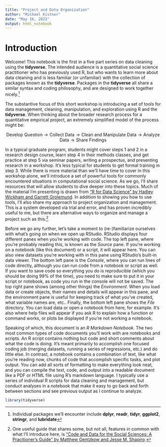```yaml
---
title: "Project and Data Organization"
author: "Michael Kistner"
date: "May 16, 2022"
output: html_notebook
---
```


# Introduction 

Welcome! This notebook is the first in a five part series on data cleaning using the **tidyverse**. The intended audience is a quantitative social science practitioner who has previously used R, but who wants to learn more about data cleaning and is less familiar (or unfamiliar) with the collection of packages known as the **tidyverse**. Packages in the **tidyverse** all share a similar syntax and coding philosophy, and are designed to work together nicely.^[Individual packages we'll encounter include **dplyr**, **readr**, **tidyr**, **ggplot2**, **stringr**, and **lubridate**] 

The substantive focus of this short workshop is introducing a set of tools for data management, cleaning, manipulation, and exploration using R and the **tidyverse**. When thinking about the broader research process for a quantitative empirical project, an extremely simplified model of the process might be:

$$\textrm{Develop Question} \rightarrow \textrm{Collect Data} \rightarrow \textrm{Clean and Manipulate Data} \rightarrow \textrm{Analyze Data} \rightarrow \textrm{Share Findings} $$ 

In a typical graduate program, students might cover steps 1 and 2 in a research design course, learn step 4 in their methods classes, and get practice at step 5 via seminar papers, writing a prospectus, and presenting research in a workshop. It's less typical for students to get formal training in step 3. While there is more material than we'll have time to cover in this workshop alone, we'll introduce a set of powerful tools for commonly encountered situations in computational social science. As we go, I'll share resources that will allow students to dive deeper into these topics. Much of the material I'm presenting is drawn from ["R for Data Science" by Hadley Wickham and Garrett Grolemund](https://r4ds.had.co.nz/index.html). In addition to showing you how to use tools, I'll also share my approach to project organization and management. This is a system developed via trial and error, and has proven incredibly useful to me, but there are alternative ways to organize and manage a project such as this.^[One useful guide that shares some, but not all, features in common with what I'll introduce here, is ["Code and Data for the Social Sciences: A Pracitioner's Guide" by Matthew Gentzkow and Jesse M. Shapiro](https://web.stanford.edu/~gentzkow/research/CodeAndData.xhtml).] 

Before we go any further, let's take a moment to (re-)familiarize ourselves with what's going on when we open up RStudio. RStudio displays four different panes when you're working with code. The top left pane, where you're probably reading this, is known as the *Source* pane. If you're working on a notebook (like this document) or a script, it will appear here. You can also view datasets you're working with in this pane using RStudio's built-in data viewer. The bottom left pane is the *Console*, where you can run lines of code directly, although you can run code from a notebook or script as well. If you want to save code so everything you do is reproducible (which you should be doing 99% of the time), you need to make sure to put it in your script or notebook, as code you run in the console will not be saved. The top right pane shows (among other things) the *Environment*. When you load data or create objects, their names and details will appear in this pane, and the environment pane is useful for keeping track of what you've created, what variable names are, etc.. Finally, the bottom left pane shows the *File* directory. You can load data or open a notebook from here, for example. It's also where help files will appear if you ask R to explain how a function or command works, or plots be displayed if you're not working a notebook. 

Speaking of which, this document is an *R Markdown Notebook*. The two most common types of code documents you'll work with are notebooks and scripts. An R script contains nothing but code and short comments about what the code is doing. It's meant primarily to accomplish one focused coding job (merging datasets, running a series of regressions, etc.) and do little else. In contrast, a notebook contains a combination of text, like what you're reading now, chunks of code that accomplish specific tasks, and plot output. You can add all sorts of formatting to make everything look neat, and you can compile the text, code, and output into a readable document like a PDF or HTML file using R's markdown language. I typically use a series of individual R scripts for data cleaning and management, but conduct analyses in a notebook that make it easy to go back and forth between sections and see previous output as I continue to analyze. 

```r
library(tidyverse)
```

